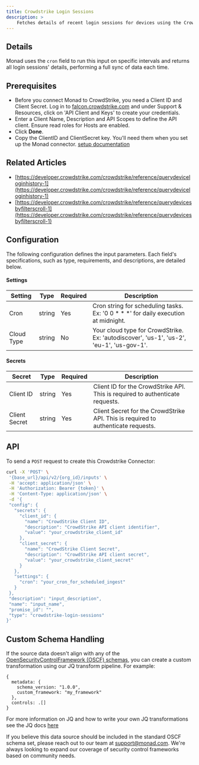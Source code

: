 ```yaml
---
title: Crowdstrike Login Sessions
description: >
    Fetches details of recent login sessions for devices using the CrowdStrike API, providing insights into device access and authentication activities for enhanced endpoint security monitoring.
---
```


## Details
Monad uses the `cron` field to run this input on specific intervals and returns all login sessions' details, performing a full sync of data each time.
## Prerequisites
- Before you connect Monad to CrowdStrike, you need a Client ID and Client Secret. Log in to [falcon.crowdstrike.com](https://falcon.crowdstrike.com/login/) and under Support & Resources, click on 'API Client and Keys' to create your credentials.
- Enter a Client Name, Description and API Scopes to define the API client. Ensure read roles for Hosts are enabled.
- Click **Done**.
- Copy the ClientID and ClientSecret key. You'll need them when you set up the Monad connector.
[setup documentation](https://docs.servicenow.com/bundle/washingtondc-security-management/page/product/secops-integration-sir/secops-integration-crowdstrike-falcon-insight/task/create-api-clients-and-keys.html)
## Related Articles
- [https://developer.crowdstrike.com/crowdstrike/reference/querydeviceloginhistory-1](https://developer.crowdstrike.com/crowdstrike/reference/querydeviceloginhistory-1)
- [https://developer.crowdstrike.com/crowdstrike/reference/querydevicesbyfilterscroll-1](https://developer.crowdstrike.com/crowdstrike/reference/querydevicesbyfilterscroll-1)
## Configuration
The following configuration defines the input parameters. Each field's specifications, such as type, requirements, and descriptions, are detailed below.

#### Settings

| Setting | Type | Required | Description |
|---------|------|----------|-------------|
| Cron | string | Yes | Cron string for scheduling tasks. Ex: '0 0 * * *' for daily execution at midnight. |
| Cloud Type | string | No | Your cloud type for CrowdStrike. Ex: 'autodiscover', 'us-1', 'us-2', 'eu-1', 'us-gov-1'. |

#### Secrets

| Secret | Type | Required | Description |
|---------|------|----------|-------------|
| Client ID | string | Yes | Client ID for the CrowdStrike API. This is required to authenticate requests. |
| Client Secret | string | Yes | Client Secret for the CrowdStrike API. This is required to authenticate requests. |

## API

To send a `POST` request to create this Crowdstrike Connector:

```bash
curl -X 'POST' \
 '{base_url}/api/v2/{org_id}/inputs' \
 -H 'accept: application/json' \
 -H 'Authorization: Bearer {token}' \
 -H 'Content-Type: application/json' \
 -d '{
 "config": {
   "secrets": {
     "client_id": {
       "name": "CrowdStrike Client ID",
       "description": "CrowdStrike API client identifier",
       "value": "your_crowdstrike_client_id"
     },
     "client_secret": {
       "name": "CrowdStrike Client Secret",
       "description": "CrowdStrike API client secret",
       "value": "your_crowdstrike_client_secret"
     }
   },
   "settings": {
     "cron": "your_cron_for_scheduled_ingest"
   }
 },
 "description": "input_description",
 "name": "input_name",
 "promise_id": "",
 "type": "crowdstrike-login-sessions"
}'
```

## Custom Schema Handling

If the source data doesn't align with any of the [OpenSecurityControlFramework (OSCF) schemas](https://github.com/ocsf), you can create a custom transformation using our JQ transform pipeline. For example:

```jq
{
  metadata: {
    schema_version: "1.0.0",
    custom_framework: "my_framework"
  },
  controls: .[]
}
```

For more information on JQ and how to write your own JQ transformations see the JQ docs [here](https://jqlang.github.io/jq/)

If you believe this data source should be included in the standard OSCF schema set, please reach out to our team at [support@monad.com](mailto:support@monad.com). We're always looking to expand our coverage of security control frameworks based on community needs.

